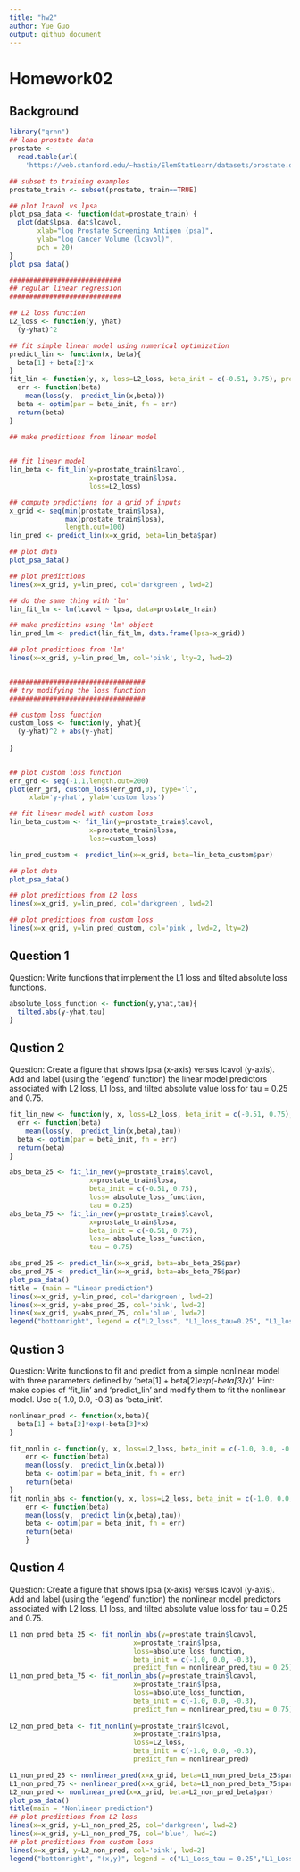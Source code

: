 ```yaml
---
title: "hw2"
author: Yue Guo
output: github_document
---
```

# Homework02

## Background
```r
library("qrnn")
## load prostate data
prostate <- 
  read.table(url(
    'https://web.stanford.edu/~hastie/ElemStatLearn/datasets/prostate.data'))

## subset to training examples
prostate_train <- subset(prostate, train==TRUE)

## plot lcavol vs lpsa
plot_psa_data <- function(dat=prostate_train) {
  plot(dat$lpsa, dat$lcavol,
       xlab="log Prostate Screening Antigen (psa)",
       ylab="log Cancer Volume (lcavol)",
       pch = 20)
}
plot_psa_data()

############################
## regular linear regression
############################

## L2 loss function
L2_loss <- function(y, yhat)
  (y-yhat)^2

## fit simple linear model using numerical optimization
predict_lin <- function(x, beta){
  beta[1] + beta[2]*x
}
fit_lin <- function(y, x, loss=L2_loss, beta_init = c(-0.51, 0.75), predict_fun = predict_lin) {
  err <- function(beta)
    mean(loss(y,  predict_lin(x,beta)))
  beta <- optim(par = beta_init, fn = err)
  return(beta)
}

## make predictions from linear model
 

## fit linear model
lin_beta <- fit_lin(y=prostate_train$lcavol,
                    x=prostate_train$lpsa,
                    loss=L2_loss)

## compute predictions for a grid of inputs
x_grid <- seq(min(prostate_train$lpsa),
              max(prostate_train$lpsa),
              length.out=100)
lin_pred <- predict_lin(x=x_grid, beta=lin_beta$par)

## plot data
plot_psa_data()

## plot predictions
lines(x=x_grid, y=lin_pred, col='darkgreen', lwd=2)

## do the same thing with 'lm'
lin_fit_lm <- lm(lcavol ~ lpsa, data=prostate_train)

## make predictins using 'lm' object
lin_pred_lm <- predict(lin_fit_lm, data.frame(lpsa=x_grid))

## plot predictions from 'lm'
lines(x=x_grid, y=lin_pred_lm, col='pink', lty=2, lwd=2)


##################################
## try modifying the loss function
##################################

## custom loss function
custom_loss <- function(y, yhat){
  (y-yhat)^2 + abs(y-yhat)
  
}
  

## plot custom loss function
err_grd <- seq(-1,1,length.out=200)
plot(err_grd, custom_loss(err_grd,0), type='l',
     xlab='y-yhat', ylab='custom loss')

## fit linear model with custom loss
lin_beta_custom <- fit_lin(y=prostate_train$lcavol,
                    x=prostate_train$lpsa,
                    loss=custom_loss)

lin_pred_custom <- predict_lin(x=x_grid, beta=lin_beta_custom$par)

## plot data
plot_psa_data()

## plot predictions from L2 loss
lines(x=x_grid, y=lin_pred, col='darkgreen', lwd=2)

## plot predictions from custom loss
lines(x=x_grid, y=lin_pred_custom, col='pink', lwd=2, lty=2)


```

## Question 1
Question: Write functions that implement the L1 loss and tilted absolute loss functions.

```r
absolute_loss_function <- function(y,yhat,tau){
  tilted.abs(y-yhat,tau)
}
```

## Qustion 2
Question: Create a figure that shows lpsa (x-axis) versus lcavol (y-axis). Add and label (using the 'legend' function) the linear model predictors associated with L2 loss, L1 loss, and tilted absolute value loss for tau = 0.25 and 0.75.

```r
fit_lin_new <- function(y, x, loss=L2_loss, beta_init = c(-0.51, 0.75), predict_fun = predict_lin,tau = 0.5) {
  err <- function(beta)
    mean(loss(y,  predict_lin(x,beta),tau))
  beta <- optim(par = beta_init, fn = err)
  return(beta)
}

abs_beta_25 <- fit_lin_new(y=prostate_train$lcavol,
                    x=prostate_train$lpsa,
                    beta_init = c(-0.51, 0.75),
                    loss= absolute_loss_function,
                    tau = 0.25)
abs_beta_75 <- fit_lin_new(y=prostate_train$lcavol,
                    x=prostate_train$lpsa,
                    beta_init = c(-0.51, 0.75),
                    loss= absolute_loss_function,
                    tau = 0.75)

abs_pred_25 <- predict_lin(x=x_grid, beta=abs_beta_25$par)
abs_pred_75 <- predict_lin(x=x_grid, beta=abs_beta_75$par)
plot_psa_data()
title = (main = "Linear prediction")
lines(x=x_grid, y=lin_pred, col='darkgreen', lwd=2)
lines(x=x_grid, y=abs_pred_25, col='pink', lwd=2)
lines(x=x_grid, y=abs_pred_75, col='blue', lwd=2)
legend("bottomright", legend = c("L2_loss", "L1_loss_tau=0.25", "L1_loss_tau=0.75"),col = c("darkgreen","pink","blue"), lty  = 1)

```

## Qustion 3
Question: Write functions to fit and predict from a simple nonlinear model with three parameters defined by 'beta[1] + beta[2]*exp(-beta[3]*x)'. Hint: make copies of 'fit_lin' and 'predict_lin' and modify them to fit the nonlinear model. Use c(-1.0, 0.0, -0.3) as 'beta_init'.

```r
nonlinear_pred <- function(x,beta){
  beta[1] + beta[2]*exp(-beta[3]*x)
}

fit_nonlin <- function(y, x, loss=L2_loss, beta_init = c(-1.0, 0.0, -0.3), predict_fun = nonlinear_pred){
    err <- function(beta)
    mean(loss(y,  predict_lin(x,beta)))
    beta <- optim(par = beta_init, fn = err)
    return(beta)
}
fit_nonlin_abs <- function(y, x, loss=L2_loss, beta_init = c(-1.0, 0.0, -0.3), predict_fun = nonlinear_pred,tau){
    err <- function(beta)
    mean(loss(y,  predict_lin(x,beta),tau))
    beta <- optim(par = beta_init, fn = err)
    return(beta)
    }
```

## Qustion 4
Question: Create a figure that shows lpsa (x-axis) versus lcavol (y-axis). Add and label (using the 'legend' function) the nonlinear model predictors associated with L2 loss, L1 loss, and tilted absolute value loss for tau = 0.25 and 0.75.

```r
L1_non_pred_beta_25 <- fit_nonlin_abs(y=prostate_train$lcavol,
                               x=prostate_train$lpsa, 
                               loss=absolute_loss_function, 
                               beta_init = c(-1.0, 0.0, -0.3),
                               predict_fun = nonlinear_pred,tau = 0.25)
L1_non_pred_beta_75 <- fit_nonlin_abs(y=prostate_train$lcavol,
                               x=prostate_train$lpsa, 
                               loss=absolute_loss_function, 
                               beta_init = c(-1.0, 0.0, -0.3),
                               predict_fun = nonlinear_pred,tau = 0.75)
                                           
L2_non_pred_beta <- fit_nonlin(y=prostate_train$lcavol,
                               x=prostate_train$lpsa,
                               loss=L2_loss, 
                               beta_init = c(-1.0, 0.0, -0.3), 
                               predict_fun = nonlinear_pred)

L1_non_pred_25 <- nonlinear_pred(x=x_grid, beta=L1_non_pred_beta_25$par)
L1_non_pred_75 <- nonlinear_pred(x=x_grid, beta=L1_non_pred_beta_75$par)
L2_non_pred <- nonlinear_pred(x=x_grid, beta=L2_non_pred_beta$par)
plot_psa_data()
title(main = "Nonlinear prediction")
## plot predictions from L2 loss
lines(x=x_grid, y=L1_non_pred_25, col='darkgreen', lwd=2)
lines(x=x_grid, y=L1_non_pred_75, col='blue', lwd=2)
## plot predictions from custom loss
lines(x=x_grid, y=L2_non_pred, col='pink', lwd=2)
legend("bottomright", "(x,y)", legend = c("L1_Loss_tau = 0.25","L1_Loss_tau = 0.75", "L2_loss"), col = c("darkgreen","blue", "pink"),lwd = 1)
```

